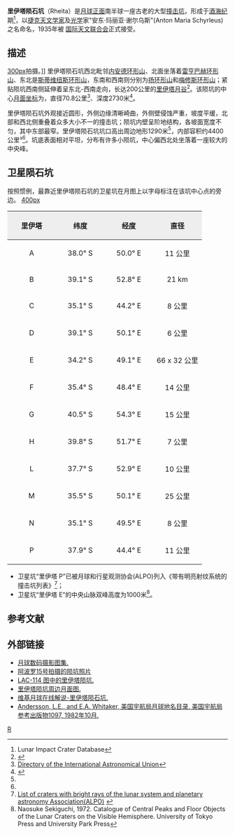 {{lunar crater data|
 image=Rheita LAC 114.jpg|250px|
 caption=[[月球勘测轨道飞行器|月球勘测轨道飞行器]]拍摄的里伊塔陨石坑|
 latitude=37.1|
 N_or_S=S|
 longitude=47.2|
 E_or_W=E|
 diameter=70.8 公里|
 depth=2.73公里|
 colong=314|
 eponym=里伊塔的安东·玛丽亚·谢尔乌斯}}

'''里伊塔陨石坑'''（Rheita）是[[月球正面|月球正面]]南半球一座古老的大型[[撞击坑|撞击坑]]，形成于[[酒海纪|酒海纪]]期<ref name=LICD>Lunar Impact Crater Database</ref>，以[[捷克|捷克]][[天文学家|天文学家]]及[[光学|光学]]家"安东·玛丽亚·谢尔乌斯"(Anton Maria Schyrleus)之名命名，1935年被
[[国际天文联合会|国际天文联合会]]正式接受。

==描述==
[[image:Brenner_+_Metius_+_Rheita_-_LROC_-_WAC.JPG|300px]]拍摄。]]
里伊塔陨石坑西北毗邻[[内安德环形山|内安德环形山]]、北面坐落着[[雷亨巴赫环形山|雷亨巴赫环形山]]、东北是[[斯蒂维纽斯环形山|斯蒂维纽斯环形山]]，东南和西南则分别为[[扬环形山|扬环形山]]和[[梅修斯环形山|梅修斯环形山]]；紧贴陨坑西南侧延伸着呈东北-西南走向，长达200公里的[[里伊塔月谷|里伊塔月谷]]<ref>{{Cite web |url=http://planetarynames.wr.usgs.gov/images/Lunar/lac_114_lo.pdf |title=Crater Reit on the map LAC-114 |accessdate=2016-05-14 |archive-date=2013-02-20 |archive-url=https://web.archive.org/web/20130220212123/http://planetarynames.wr.usgs.gov/images/Lunar/lac_114_lo.pdf |dead-url=no }}</ref>。该陨坑的中心[[月面坐标|月面坐标]]为{{Coord|37.1|S|47.17|E|globe:Moon|nogoogle=1|noosm=1}}，直径70.8公里<ref name="IAU">[http://planetarynames.wr.usgs.gov/Feature/5015 Directory of the International Astronomical Union]</ref>、深度2730米<ref>{{Cite web |url=http://fisherka.csolutionshosting.net/astronote/plan/craterdepth/html/CraterDepthFeatureNameWestfall.html |title=John E. Westfall's Atlas of the Lunar Terminator, Cambridge Univ. Press (2000) |accessdate=2016-05-14 |archive-date=2014-12-18 |archive-url=https://archive.today/20141218234310/http://fisherka.csolutionshosting.net/astronote/plan/craterdepth/html/CraterDepthFeatureNameWestfall.html |dead-url=yes }}</ref>。

里伊塔陨石坑外观接近圆形，外侧边缘清晰崎曲，外侧壁侵蚀严重，坡度平缓，北部和西北侧重叠着众多大小不一的撞击坑；陨坑内壁呈阶地结构，各坡面宽度不匀，其中东部最窄。里伊塔陨石坑坑口高出周边地形1290米<ref name="LICD"/>，内部容积约4400公里³<ref name="LICD"/>。坑底表面相对平坦，分布有许多小陨坑，中心偏西北处坐落着一座较大的中央峰。{{clear}}
==卫星陨石坑==
按照惯例，最靠近里伊塔陨石坑的卫星坑在月图上以字母标注在该坑中心点的旁边。
[[image:Rheita_lunar_crater_map.jpg|400px]]

{| class="wikitable"
!width="25%" style="background:#eeeeee;" |里伊塔
!width="25%" style="background:#eeeeee;" |纬度
!width="25%" style="background:#eeeeee;" |经度
!width="25%" style="background:#eeeeee;" |直径
|-
|align="center"|A
|align="center"|38.0° S
|align="center"|50.0° E
|align="center"|11 公里
|-
|align="center"|B
|align="center"|39.1° S
|align="center"|52.8° E
|align="center"|21 km
|-
|align="center"|C
|align="center"|35.1° S
|align="center"|44.2° E
|align="center"|8 公里
|-
|align="center"|D
|align="center"|39.1° S
|align="center"|50.1° E
|align="center"|6 公里
|-
|align="center"|E
|align="center"|34.2° S
|align="center"|49.1° E
|align="center"|66 x 32 公里
|-
|align="center"|F
|align="center"|35.4° S
|align="center"|48.4° E
|align="center"|14 公里
|-
|align="center"|G
|align="center"|40.5° S
|align="center"|54.3° E
|align="center"|15 公里
|-
|align="center"|H
|align="center"|39.8° S
|align="center"|51.7° E
|align="center"|7 公里
|-
|align="center"|L
|align="center"|37.7° S
|align="center"|52.9° E
|align="center"|10 公里
|-
|align="center"|M
|align="center"|35.5° S
|align="center"|50.1° E
|align="center"|25 公里
|-
|align="center"|N
|align="center"|35.1° S
|align="center"|49.5° E
|align="center"|8 公里
|-
|align="center"|P
|align="center"|37.9° S
|align="center"|44.4° E
|align="center"|11 公里
|}{{clear}}
* 卫星坑“里伊塔 P”已被月球和行星观测协会(ALPO)列入《带有明亮射纹系统的撞击坑列表》<ref>[http://www.zone-vx.com/alpo-rays-table.pdf List of craters with bright rays of the lunar system and planetary astronomy Association(ALPO)] {{webarchive|url=https://web.archive.org/web/20160304213831/http://www.zone-vx.com/alpo-rays-table.pdf |date=2016-03-04 }}</ref>； 
* 卫星坑“里伊塔 E”的中央山脉双峰高度为1000米<ref>Naosuke Sekiguchi, 1972. Catalogue of Central Peaks and Floor Objects of the Lunar Craters on the Visible Hemisphere. University of Tokyo Press and University Park Press</ref>。

==参考文献==
{{Reflist}}

==外部链接==
*[http://www.lpi.usra.edu/resources/lunar_orbiter/bin/srch_nam.shtml?Rheita%7C0 月球数码摄影图集.]
*[http://www.lpi.usra.edu/resources/apollo/search/feature/?feature=Rheita [[阿波罗15号|阿波罗15号]]拍摄的陨坑照片]
*[http://www.lpi.usra.edu/resources/mapcatalog/LAC/lac114/ LAC-114 图中的里伊塔陨坑.] {{Wayback|url=http://www.lpi.usra.edu/resources/mapcatalog/LAC/lac114/ |date=20160530124151 }}
*[http://www.lpi.usra.edu/resources/mapcatalog/usgs/I694/ 里伊塔陨坑周边月面图.] {{Wayback|url=http://www.lpi.usra.edu/resources/mapcatalog/usgs/I694/ |date=20160304074101 }}
*[http://the-moon.wikispaces.com/Rheita 维基月球在线解说-里伊塔陨石坑.]
*[http://planet4589.org/astro/lunar/RP-1097.pdf Andersson, L.E., and E.A. Whitaker, 美国宇航局月球地名目录, 美国宇航局参考出版物1097, 1982年10月.] {{Wayback|url=http://planet4589.org/astro/lunar/RP-1097.pdf |date=20141006125838 }}

[[Category:月球环形山|R]]
{{月球環形山 (R-S)}}
